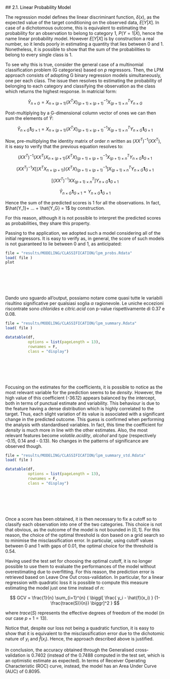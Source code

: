 ##<a name="21_LPM" style="pointer-events: none; cursor: default;" ><font color="black"> 2.1. Linear Probability Model</font></a>

The regression model defines the linear discriminant function, $\delta(x)$, as the expected value of the target conditioning on the observed data, $E[Y|X]$. In case of a dichotomous outcome, this is equivalent to estimating the probability for an observation to belong to category 1, $P(Y=1|X)$, hence the name linear probability model.
However $E[Y|X]$ is by construction a real number, so it lends poorly in estimating a quantity that lies between 0 and 1. Nonetheless, it is possible to show that the sum of the probabilities to belong to every single class is 1.

To see why this is true, consider the general case of a multinomial classification problem (G categories) based on *p* regressors.
Then, the LPM approach consists of adopting G binary regression models simultaneously, one per each class. The issue then resolves to estimating the probability of belonging to each category and classifying the observation as the class which returns the highest response.
In matricial form:

$$
\hat{Y}_{n \times G} = X_{n \times (p+1)} ({X}^{T} X)_{(p+1) \times (p+1)}^{-1} {X}_{(p+1) \times n}^{T}  Y_{n \times G}$$


Post-multiplying by a G-dimensional column vector of ones we can then sum the elements of $\hat{Y}$:

$$\hat{Y}_{n \times G}  \textbf{1}_{G \times 1} = X_{n \times (p+1)}  ({X}^{T} X)_{(p+1) \times (p+1)}^{-1}  {X}_{(p+1) \times n}^{T}  Y_{n \times G}  \textbf{1}_{G \times 1}$$

Now, pre-multiplying the identity matrix of order $n$ written as $(X {X}^{T})^{-1}(X {X}^{T})$, it is easy to verify that the previous equation resolves to:

$$(X {X}^{T})^{-1}(X {X}^{T})  X_{n \times (p+1)}  ({X}^{T} X)_{(p+1) \times (p+1)}^{-1}  {X}_{(p+1) \times n}^{T}  Y_{n \times G}  \textbf{1}_{G \times 1}$$

$$(X {X}^{T})^{-1}X \biggl[({X}^{T}  X_{n \times (p+1)})  ({X}^{T} X)_{(p+1) \times (p+1)}^{-1}\biggr]  {X}_{(p+1) \times n}^{T}  Y_{n \times G}  \textbf{1}_{G \times 1}$$

$$\biggl[(X {X}^{T})^{-1}X  {X}_{(p+1) \times n}^{T}\biggr]  Y_{n \times G}  \textbf{1}_{G \times 1}$$

$$\hat{Y}_{n \times G}  \textbf{1}_{G \times 1} = Y_{n \times G}  \textbf{1}_{G \times 1}$$

Hence the sum of the predicted scores is 1 for all the observations. In fact, $\hat{Y_1}+ ... + \hat{Y_G} = 1$ by construction.

For this reason, although it is not possible to interpret the predicted scores as probabilities, they share this property.

Passing to the application, we adopted such a model considering all of the initial regressors. It is easy to verify as, in general, the score of such models is not guaranteed to lie between 0 and 1, as anticipated:

```r
file = "results/MODELING/CLASSIFICATION/lpm_probs.Rdata"
load( file )
plot
```

<br></br>
<br></br>

Dando uno sguardo all'output, possiamo notare come quasi tutte le variabili risultino significative per qualsiasi soglia $\alpha$ ragionevole. Le uniche eccezioni riscontrate sono *chlorides* e *citric.acid* con p-value rispettivamente di 0.37 e 0.08.

```r

file = "results/MODELING/CLASSIFICATION/lpm_summary.Rdata"
load( file )

datatable(df, 
          options = list(pageLength = 13), 
          rownames = F, 
          class = "display")
```

<br></br>
<br></br>

Focusing on the estimates for the coefficients, it is possible to notice as the most relevant variable for the prediction seems to be *density*.  However, the high value of this coefficient (-36.12) appears balanced by the intercept, both in terms of punctual estimate and variability. 
This behaviour is due to the feature having a dense distribution which is highly correlated to the target. Thus, each slight variation of its value is associated with a significant change in the predicted outcome.
This guess is confirmed when performing the analysis with standardised variables. In fact, this time the coefficient for *density* is much more in line with the other estimates. Also, the most relevant features become *volatile.acidity*, *alcohol* and *type* (respectively -0.15, 0.14 and - 0.13). No changes in the patterns of significance are observed though.

```r

file = "results/MODELING/CLASSIFICATION/lpm_summary_std.Rdata"
load( file )

datatable(df, 
          options = list(pageLength = 13), 
          rownames = F, 
          class = "display")
```

<br></br>
<br></br>

Once a score has been obtained, it is then necessary to fix a cutoff so to classify each observation into one of the two categories. This choice is not that obvious, as the outcome of the model is not bounded in $[0,1]$. For this reason, the choice of the optimal threshold is don based on a grid search so to minimise the misclassification error. In particular, using cutoff values between 0 and 1 with gaps of 0.01, the optimal choice for the threshold is 0.54.

Having used the test set for choosing the optimal cutoff, it is no longer possible to use them to evaluate the performances of the model without overestimating due to overfitting. For this reason, the prediction error is retrieved based on Leave One Out cross-validation. In particular, for a linear regression with quadratic loss it is possible to compute this measure estimating the model just one time instead of $n$:

$$ GCV = \frac{1}{n} \sum_{i=1}^{n} { \biggl[ \frac{ y_i - \hat{f}(x_i) }
{1- \frac{trace(S)}{n}} \biggr]^2 } $$

where $trace(S)$ represents the effective degrees of freedom of the model (in our case $p+1=13$).

Notice that,  despite our loss not being a quadratic function, it is easy to show that it is equivalent to the misclassification error due to the dichotomic nature of $y_i$ and $\hat{f}(x_i)$. Hence, the approach described above is justified.

In conclusion, the accuracy obtained through the Generalised cross-validation is  0.7402 (instead of the 0.7488 computed in the test set, which is an optimistic estimate as expected). In terms of Receiver Operating Characteristic (ROC) curve, instead, the model has an Area Under Curve (AUC) of 0.8095.


<br></br>
<br></br>

